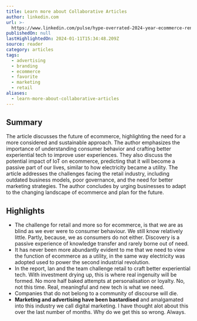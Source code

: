 ```yaml
---
title: Learn more about Collaborative Articles
author: linkedin.com
url: >-
  https://www.linkedin.com/pulse/hype-overrated-2024-year-ecommerce-renaissance-vinny-o-brien-zoe8e%3FtrackingId=8CohMJ4QSua69IrEo%252FnKgQ%253D%253D/?trackingId=8CohMJ4QSua69IrEo%2FnKgQ%3D%3D
publishedOn: null
lastHighlightedOn: 2024-01-11T15:34:48.209Z
source: reader
category: articles
tags:
  - advertising
  - branding
  - ecommerce
  - favorite
  - marketing
  - retail
aliases:
  - learn-more-about-collaborative-articles
---
```

## Summary

The article discusses the future of ecommerce, highlighting the need for a more considered and sustainable approach. The author emphasizes the importance of understanding consumer behavior and crafting better experiential tech to improve user experiences. They also discuss the potential impact of IoT on ecommerce, predicting that it will become a passive part of our lives, similar to how electricity became a utility. The article addresses the challenges facing the retail industry, including outdated business models, poor governance, and the need for better marketing strategies. The author concludes by urging businesses to adapt to the changing landscape of ecommerce and plan for the future.

## Highlights
- The challenge for retail and more so for ecommerce, is that we are as blind as we ever were to consumer behaviour. We still know relatively little. Partly, because, we as consumers do not either. Discovery is a passive experience of knowledge transfer and rarely borne out of need.
- It has never been more abundantly evident to me that we need to view the function of ecommerce as a utility, in the same way electricity was adopted used to power the second industrial revolution.
- In the report, Ian and the team challenge retail to craft better experiential tech. With investment drying up, this is where real ingenuity will be formed. No more half baked attempts at personalisation or loyalty. No, not this time. Real, meaningful and new tech is what we need.
- Companies that do not belong to a community of discourse will die.
- **Marketing and advertising have been bastardised** and amalgamated into this industry we call digital marketing. I have thought alot about this over the last number of months. Why do we get this so wrong. Always.

